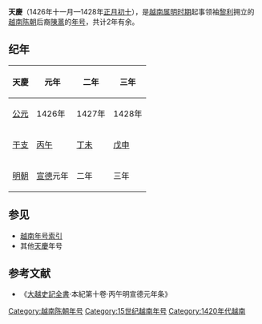 {{Eranamebox|年号=天慶
|起讫时间= 1426年十一月—1428年[[正月初十|正月初十]]
|政权= 
|帝王=[[陳暠|陳暠]]
|历时= 2年有余
|timeline=
|说明=
}}
'''天慶'''（1426年十一月—1428年[[正月初十|正月初十]]），是[[越南|越南]][[安南属明时期|属明时期]]起事领袖[[黎利|黎利]]拥立的[[越南陈朝|越南陈朝]]后裔[[陳暠_(越南君主)|陳暠]]的[[年号|年号]]，共计2年有余。

==纪年==

{| class="wikitable"  style="text-align:center"
!天慶||元年||二年||三年
|-
![[公元纪年|公元]]
|1426年||1427年||1428年
|-
![[干支纪年|干支]]
|[[丙午|丙午]]||[[丁未|丁未]]||[[戊申|戊申]]
|-
![[明朝|明朝]]
|[[宣德|宣德]]元年||二年||三年
|}    

==参见==
*[[越南年号索引|越南年号索引]]
*其他[[天慶|天慶]]年号
{{年号|[[明朝|明朝]]：[[宣德|宣德]]<br>12年前：[[重光_(陳季擴)|重光]]|[[越南年号索引|越南陳朝年号]]|[[后黎朝|后黎朝]]：[[順天_(黎利)|順天]]}}

==参考文献==
*《[[大越史記全書|大越史記全書]]·本紀第十卷·丙午明宣德元年条》

[[Category:越南陈朝年号|Category:越南陈朝年号]]
[[Category:15世纪越南年号|Category:15世纪越南年号]]
[[Category:1420年代越南|Category:1420年代越南]]